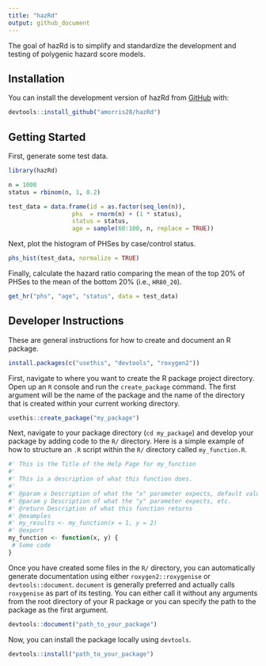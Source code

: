 ```yaml
---
title: "hazRd"
output: github_document
---
```


The goal of hazRd is to simplify and standardize the development and testing of polygenic hazard score models.

## Installation

You can install the development version of hazRd from [GitHub](https://github.com/) with:

```r
devtools::install_github("amorris28/hazRd")
```

## Getting Started

First, generate some test data.

```r
library(hazRd)

n = 1000
status = rbinom(n, 1, 0.2)

test_data = data.frame(id = as.factor(seq_len(n)),
                  phs  = rnorm(n) + (1 * status),
                  status = status,
                  age = sample(60:100, n, replace = TRUE))
```

Next, plot the histogram of PHSes by case/control status.

```r
phs_hist(test_data, normalize = TRUE)
```

Finally, calculate the hazard ratio comparing the mean of the top 20% of PHSes to the mean of the bottom 20% (i.e., `HR80_20`).

```r
get_hr("phs", "age", "status", data = test_data)
```

## Developer Instructions

These are general instructions for how to create and document an R package.

```r
install.packages(c("usethis", "devtools", "roxygen2"))
```

First, navigate to where you want to create the R package project directory. Open up an `R` console and run the `create_package` command. The first argument will be the name of the package and the name of the directory that is created within your current working directory.

```r
usethis::create_package("my_package")
```

Next, navigate to your package directory (`cd my_package`) and develop your package by adding code to the `R/` directory. Here is a simple example of how to structure an `.R` script within the `R/` directory called `my_function.R`.

```r
#' This is the Title of the Help Page for my_function
#'
#' This is a description of what this function does.
#'
#' @param x Description of what the "x" parameter expects, default value, whether it is optional
#' @param y Description of what the "y" parameter expects, etc.
#' @return Description of what this function returns
#' @examples
#' my_results <- my_function(x = 1, y = 2)
#' @export
my_function <- function(x, y) {
 # Some code
}
```

Once you have created some files in the `R/` directory, you can automatically generate documentation using either `roxygen2::roxygenise` or `devtools::document`. `document` is generally preferred and actually calls `roxygenise` as part of its testing. You can either call it without any arguments from the root directory of your R package or you can specify the path to the package as the first argument.

```r
devtools::document("path_to_your_package")
```

Now, you can install the package locally using `devtools`.

```r
devtools::install("path_to_your_package")
```
